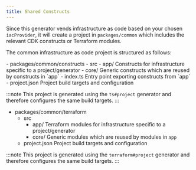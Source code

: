```yaml
---
title: Shared Constructs
---
```


Since this generator vends infrastructure as code based on your chosen `iacProvider`, it will create a project in `packages/common` which includes the relevant CDK constructs or Terraform modules.

The common infrastructure as code project is structured as follows:

<Infrastructure>
<Fragment slot="cdk">
<FileTree>
  - packages/common/constructs
    - src
      - app/ Constructs for infrastructure specific to a project/generator
      - core/ Generic constructs which are reused by constructs in `app`
      - index.ts Entry point exporting constructs from `app`
    - project.json Project build targets and configuration
</FileTree>

:::note
This project is generated using the <Link path="/guides/typescript-project">`ts#project`</Link> generator and therefore configures the same build targets.
:::
</Fragment>
<Fragment slot="terraform">
<FileTree>
  - packages/common/terraform
    - src
      - app/ Terraform modules for infrastructure specific to a project/generator
      - core/ Generic modules which are reused by modules in `app`
    - project.json Project build targets and configuration
</FileTree>

:::note
This project is generated using the <Link path="/guides/terraform-project">`terraform#project`</Link> generator and therefore configures the same build targets.
:::
</Fragment>
</Infrastructure>